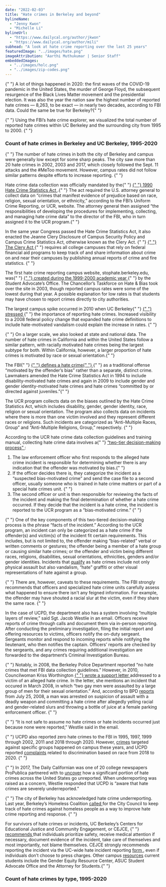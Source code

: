 ```yaml
---
date: "2022-02-03"
title: "Hate crimes in Berkeley and beyond"
bylineName:
  - "Jenny Kwon"
  - "Michelle Li"
bylineUrl:
  - "https://www.dailycal.org/author/jkwon"
  - "https://www.dailycal.org/author/mili"
subhead: "A look at hate crime reporting over the last 25 years"
featuredImage: "../images/hate.png"
imageAttribution: "Aarthi Muthukumar | Senior Staff"
embeddedImages:
  - "../images/holc.png"
  - "../images/zip-codes.png"
---
```


<p>
  {" "}
  A lot of things happened in 2020: the first waves of the COVID-19 pandemic in the United States, 
  the murder of George Floyd, the subsequent resurgence of the Black Lives Matter movement and the presidential election. 
  It was also the year the nation saw the highest number of reported hate crimes — 8,263, to be exact — in nearly two decades, 
  according to FBI data. Could the same be true for Berkeley?{" "}
</p>
<p>
  {" "}
  Using the FBI’s hate crime explorer, we visualized the total number of reported hate crimes 
  within UC Berkeley and the surrounding city from 1995 to 2000. 
  {" "}
</p>
<h3> Count of hate crimes in Berkeley and UC Berkeley, 1995-2020 </h3>
<HateLine />
<p>
  {" "}
  The number of hate crimes in both the city of Berkeley and campus were generally low except for some sharp peaks. 
  The city saw more than 20 hate crimes in 2002, 2003 and 2017, which closely followed the Sept. 
  11 attacks and the #MeToo movement. However, campus rates did not follow similar patterns despite 
  efforts to increase reporting. {" "}
</p>
<p>
  Hate crime data collection was officially mandated by the{" "}
  <a href="https://ucr.fbi.gov/hate-crime/2010/resources/hate-crime-2010-about-hate-crime">
    {" "}
    1990 Hate Crime Statistics Act
  </a>.{" "} 
  The act required the U.S. attorney general to collect data on “crimes that manifest evidence of 
  prejudice based on race, religion, sexual orientation, or ethnicity,” according to the FBI’s 
  Uniform Crime Reporting, or UCR, website. The attorney general then assigned 
  “the responsibilities of developing the procedures for implementing, collecting, and 
  managing hate crime data” to the director of the FBI, who in turn assigned it to the UCR program.{" "}
</p>
<p>
  In the same year Congress passed the Hate Crime Statistics Act, it also enacted the Jeanne Clery 
  Disclosure of Campus Security Policy and Campus Crime Statistics Act, otherwise known as the Clery Act. {" "}
  <a href="https://clerycenter.org/policy/the-clery-act/">
    {" "}
    The Clery Act
  </a>{" "}
  requires all college campuses that rely on federal financial aid programs to keep track of 
  and share information about crime on and near their campuses by publishing annual reports of 
  crime and fire statistics. {" "}
</p>
<p>
  The first hate crime reporting campus website, stophate.berkeley.edu, was{" "}
  <a href="https://cejce.berkeley.edu/report-incident/hate-crimes-ending">
    {" "}
  created during 
  the 1999-2000 academic year
  </a>{" "}
  by the Student Advocate’s Office. The Chancellor’s Taskforce 
  on Hate & Bias took over the site in 2003, though reported campus rates were some of the 
  lowest during that year. A possible explanation for low rates is that students may have 
  chosen to report crimes directly to city authorities. 
</p>
<p>
  The largest campus spike occurred in 2010 when UC Berkeley{" "}
  <a href="https://www.dailycal.org/2011/09/29/uc-berkeley-sees-rise-in-hate-crimes-in-2010/">
  {" "}
  stressed
  </a>{" "}
  the importance of reporting hate crimes. Increased visibility to a 
  2008 federal policy change that expanded hate crime definitions to include 
  hate-motivated vandalism could explain the increase in
  rates. {" "}
</p>
<p>
  {" "}
  On a larger scale, we also looked at state and national data. The number of hate crimes 
  in California and within the United States follow a similar pattern, with racially motivated 
  hate crimes being the largest subtype for both. Within California, however, 
  a larger proportion of hate crimes is motivated by race or sexual orientation.{" "}
</p>
<p>
  The FBI{" "}
  <a href="https://www.fbi.gov/file-repository/ucr/ucr-hate-crime-data-collection-guidelines-training-manual-02272015.pdf/view">
    {" "}
    defines a hate crime{" "}
  </a>{" "}
  as a traditional offense “motivated by the offender’s bias” rather than a
  separate, distinct crime. Lawmakers amended the Hate Crime Statistics Act in 1994 
  to include disability-motivated hate crimes and again in 2009 to include gender and 
  gender identity-motivated hate crimes and hate crimes 
  “committed by or directed against juveniles.”{" "}
</p>
<p>
  The UCR program collects data on the biases outlined by the Hate Crime Statistics Act, 
  which includes disability, gender, gender identity, race, religion or sexual orientation.
  The program also collects data on incidents where there is more than one victim involved 
  and they represent different races or religions. Such incidents are categorized as 
  “Anti-Multiple Races, Group” and “Anti-Multiple Religions, Group,” respectively. {" "}
</p>
<p>
  According to the UCR hate crime data collection guidelines and training
  manual, collecting hate crime data involves a{" "}
  <a href="https://www.fbi.gov/file-repository/ucr/ucr-hate-crime-data-collection-guidelines-training-manual-02272015.pdf/view">
    “two-tier decision-making process”
  </a>
  :
</p>
<ol>
  <li>
    The law enforcement officer who first responds to the alleged hate crime incident is 
    responsible for determining whether there is any indication that the 
    offender was motivated by bias.{" "}
  </li>
  <li>
    If the officer decides there is, they categorize the incident as a 
    “suspected bias-motivated crime” and send the case file to a second officer, 
    usually someone who is trained in hate crime matters or part of a special hate crimes unit. {" "}
  </li>
  <li>
    The second officer or unit is then responsible for reviewing the facts of the incident 
    and making the final determination of whether a hate crime occurred. If they decide that 
    the incident is a hate crime, the incident is reported to the UCR 
    program as a “bias-motivated crime.” {" "}
  </li>
</ol>
<p>
  {" "}
  One of the key components of this two-tiered decision-making process is the 
  phrase “facts of the incident.” According to the UCR program, an incident can only
  be categorized as a hate crime if the offender(s) and victim(s) of the incident fit
  certain requirements. This includes, but is not limited to, the offender making 
  “bias-related” verbal or written comments or gestures; the offender being a 
  member of a hate group or causing similar hate crimes; or the offender and 
  victim being different races, religions, disabilities, sexual orientations, 
  ethnicities, genders and/or gender identities. Incidents that <a href="https://cejce.berkeley.edu/report-incident/what-hate-crime#hatecrime"> qualify</a> as hate crimes include not only physical assault 
  but also vandalism, “hate” graffiti or other visual representations of hate against a group.
</p>
<p>
  {" "}
  There are, however, caveats to these requirements. The FBI strongly recommends that officers and specialized hate crime units carefully assess what happened to ensure there isn't any feigned information. For example, the offender may have shouted a racial slur at the victim, even if they share the same race. {" "}
</p>
<p>
  In the case of UCPD, the department also has a system involving “multiple layers of review,” 
  said Sgt. Jacob Westlie in an email. Officers receive reports of crime through calls and 
  document them via in-person reporting. After conducting the preliminary investigation, 
  filing the initial report and offering resources to victims, officers notify the on-duty sergeant. 
  Sergeants monitor and respond to incoming reports while notifying the lieutenant, 
  who then notifies the captain. Officers’ reports are checked by the sergeants, and 
  any crimes requiring additional investigation are forwarded to the department’s Criminal Investigation Bureau.
</p>
<p>
  {" "}
  Notably, in 2008, the Berkeley Police Department reported “no hate crimes that
  met FBI data collection guidelines.” However, in 2010, Councilwoman Kriss Worthington <a href="https://www.cityofberkeley.info/uploadedFiles/Clerk/Level_3_-_City_Council/2010/10Oct/2010-10-19_Item_12_Support_Asahbir_Basi.pdf">
    {" "}
    wrote a support letter 
  </a> addressed to a victim of an alleged hate crime. In the letter, she mentions an incident 
  that occured in March 2008, in which “two gay men were assaulted by a large group of men for 
  their sexual orientation.” And, according to BPD <a href="https://www.eastbaytimes.com/2008/08/07/berkeley-police-reports-6/">reports</a> from July 25, 2008, a man was arrested on suspicion of assault with a deadly weapon 
  and committing a hate crime after allegedly yelling racial and gender-related slurs 
  and throwing a bottle of juice at a female parking enforcement officer. {" "}
</p>
<p> {" "}
  “It is not safe to assume no hate crimes or hate incidents occurred just 
  because none were reported,” Westlie said in the email. 
</p>
<p>
  {" "}
  UCPD also reported zero hate crimes to the FBI in 1995, 1997, 1999 
  through 2002, 2011 and 2018 through 2020. However, <a href="https://www.berkeleyside.org/2019/01/04/police-berkeley-man-charged-after-leaving-fake-bomb-with-anti-jewish-slurs-at-ucpd">crimes</a> targeted against specific groups happened on campus these years, and UCPD reported <a href = "https://ucpd.berkeley.edu/complaints-made-2018-2020">complaints</a> related to discrimination based on race from 2018 to 2020. {" "}
</p>
<p>
  {" "} In 2017, The Daily Californian was one of 20 college newspapers ProPublica 
  partnered with to <a href = "https://www.propublica.org/article/what-we-found-in-three-years-of-documenting-hate-an-open-letter-to-our-partners">uncover</a> how a significant portion of hate crimes across 
  the United States go unreported. When underreporting was raised as a concern, Westlie 
  responded that UCPD is “aware that hate crimes are severely underreported.”
</p>
<p>
  {" "}
  The city of Berkeley has acknowledged hate crime underreporting. Last year, Berkeley’s Homeless Coalition <a href="https://www.cityofberkeley.info/Clerk/City_Council/2021/04_Apr/Documents/2021-04-20_Item_19_Recommendation_to_Incorporate.aspx">
    called
  </a> for the City Council to keep track of hate crimes against homeless people as a way to 
  improve hate crime reporting and response. {" "}
</p>
<p>
  For survivors of hate crimes or incidents, UC Berkeley’s Centers for Educational Justice and Community Engagement, or CEJCE, {" "}
  <a href="https://cejce.berkeley.edu/report-incident/hate-crime-target-witness">
    recommends
  </a> that individuals prioritize safety, receive medical attention if necessary, document evidence of the incident, take care of themselves and most importantly, not blame themselves. CEJCE strongly recommends reporting the incident via the UC-wide hate incident reporting <a href="https://ucsystems.ethicspointvp.com/custom/ucs_ccc/default.asp">form
  </a>, even if individuals don’t choose to press charges. Other campus <a href = "https://cejce.berkeley.edu/report-incident/hate-crimes-ocr">resources</a>  current students include the Gender Equity Resource Center, ASUC Student Advocate Office and the Attorney for Students.{" "}
</p>
<h3> Count of hate crimes by type, 1995-2020 </h3>
<HateBar />
